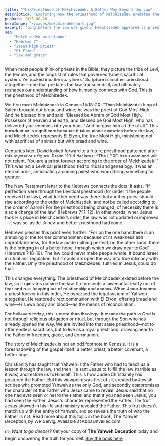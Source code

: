 ```yaml
---
title: "The Priesthood of Melchizedek: A Better Way Beyond the Law"
description: "Exploring how the priesthood of Melchizedek predates the law, bypasses Yahweh’s covenantal system, and is fulfilled in Jesus."
pubDate: 2025-08-26
heroImage: "/images/melchizedekshort.jpg"
excerpt: "Long before the law was given, Melchizedek appeared as priest of El Elyon, offering bread and wine. Hebrews reveals that Jesus steps into this eternal order, bypassing the law entirely and restoring direct access to the Father."
seo:
  - "Melchizedek priesthood"
  - "Hebrews 7"
  - "Jesus high priest"
  - "El Elyon"
  - "law and grace"
---
```





When most people think of priests in the Bible, they picture the tribe of Levi, the temple, and the long list of rules that governed Israel’s sacrificial system. Yet tucked into the storyline of Scripture is another priesthood altogether—one that predates the law, transcends it, and ultimately reshapes our understanding of how humanity connects with God. This is the priesthood of Melchizedek.  

We first meet Melchizedek in Genesis 14:18–20: “Then Melchizedek king of Salem brought out bread and wine; he was the priest of God Most High. And he blessed him and said: ‘Blessed be Abram of God Most High, Possessor of heaven and earth; and blessed be God Most High, who has delivered your enemies into your hand.’ And he gave him a tithe of all.” This introduction is significant because it takes place centuries before the law, and Melchizedek represents El Elyon, the true Most High, ministering not with sacrifices of animals but with bread and wine.  

Centuries later, David looked forward to a future priesthood patterned after this mysterious figure. Psalm 110:4 declares: “The LORD has sworn and will not relent, ‘You are a priest forever according to the order of Melchizedek.’” This was not a Levitical priesthood tied to ritual and genealogy. It was an eternal order, anticipating a coming priest who would bring something far greater.  

The New Testament letter to the Hebrews connects the dots. It asks, “If perfection were through the Levitical priesthood (for under it the people received the law), what further need was there that another priest should rise according to the order of Melchizedek, and not be called according to the order of Aaron? For the priesthood being changed, of necessity there is also a change of the law” (Hebrews 7:11–12). In other words, when Jesus took His place in Melchizedek’s order, the law was not updated or improved—it was set aside. A new and better priesthood had come.  

Hebrews presses this point even further: “For on the one hand there is an annulling of the former commandment because of its weakness and unprofitableness, for the law made nothing perfect; on the other hand, there is the bringing in of a better hope, through which we draw near to God” (Hebrews 7:18–19). The law could never make people whole. It bound Israel in ritual and regulation, but it could not open the way into true intimacy with the Father. Only the priesthood of Melchizedek, fulfilled in Jesus, could do that.  

This changes everything. The priesthood of Melchizedek existed before the law, so it operates outside the law. It represents a covenantal reality not of fear and rule-keeping but of relationship and access. When Jesus became a priest forever in this order, He bypassed the legal system of Yahweh altogether. He restored direct communion with El Elyon, offering bread and wine—His own body and blood—as the means of reconciliation.  

For believers today, this is more than theology. It means the path to God is not through religious obligation or ritual, but through the Son who has already opened the way. We are invited into that same priesthood—not to offer endless sacrifices, but to live as a royal priesthood, drawing near to the Father in freedom, grace, and communion.  

The story of Melchizedek is not an odd footnote in Genesis. It is a foreshadowing of the gospel itself: a better priest, a better covenant, a better hope.  

Christianity has taught that Yahweh is the Father who had to teach us a lesson through the law, and then He sent Jesus to fulfill the law (terrible as it was) and restore us to Himself. This is how Judeo Christianity has postured the Father. But this viewpoint was first of all, created by Jewish scribes who promoted Yahweh as the only God, and secondly compromises the character of the Father who Jesus came to reveal. Jesus said that no one had ever seen or heard the Father and that if you had seen Jesus, you had seen the Father. Jesus's character represented the Father. The fruit Jesus showed in his life and ministry revealed the Father. This fruit doesn't match up with the entity of Yahweh, and so reveals the truth of who the Father is not.  Read more about this topic in the book, The Yahweh Deception, by WR Selvig. Available at AbbaUnveiled.com.

👉 *Want to go deeper?* Get your copy of **The Yahweh Deception** today and begin uncovering the truth for yourself. [Buy the book here](#)